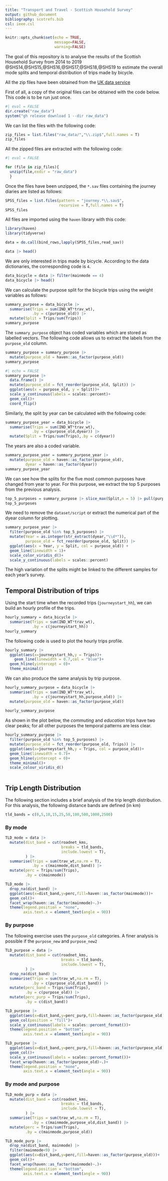 ```yaml
---
title: "Transport and Travel - Scottish Household Survey"
output: github_document
bibliography: scotrefs.bib 
csl: ieee.csl
---
```


```r
knitr::opts_chunk$set(echo = TRUE,
                      message=FALSE,
                      warning=FALSE)
```

The goal of this repository is to analyse the results of the Scottish Household Survey from 2014 to 2019 @SHS14,@SHS15,@SHS16,@SHS17,@SHS18,@SHS19 to estimate the overall mode splits and temporal distribution of trips made by bicycle.

All the zip files have been obtained from the [UK data service](https://beta.ukdataservice.ac.uk/datacatalogue/studies/study?id=8775)

First of all, a copy of the original files can be obtained with the code below. This code is to be run just once.

```r
#| eval = FALSE
dir.create("raw_data")
system("gh release download 1 --dir raw_data")
```


We can list the files with the following code:

```r
zip_files = list.files("raw_data/","\\.zip$",full.names = T)
zip_files
```

All the zipped files are extracted with the following code:
```r
#| eval = FALSE

for (file in zip_files){  
  unzip(file,exdir = "raw_data")
  }
```


Once the files have been unzipped, the `*.sav` files containing the journey diaries are listed as follows: 

```r
SPSS_files = list.files(pattern = "journey.*\\.sav$",
                        recursive = T,full.names = T)
SPSS_files
```

All files are imported using the `haven` library with this code:

```r
library(haven)
library(tidyverse)

data = do.call(bind_rows,lapply(SPSS_files,read_sav))

data |> head()
```
We are only interested in trips made by bicycle. According to the data dictionaries, the corresponding code is `4`.
```r
data_bicycle = data |> filter(mainmode == 4)
data_bicycle |> head()
```
We can calculate the purpose split for the bicycle trips using the weight variables as follows:
```r
summary_purpose = data_bicycle |>
  summarise(Trips = sum(IND_WT*trav_wt),
            .by = c(purpose_old)) |> 
  mutate(Split = Trips/sum(Trips))
summary_purpose
```

The `summary_purpose` object has coded variables which are stored as labelled vectors. The following code allows us to extract the labels from the `purpose_old` column. 

```r
summary_purpose = summary_purpose |> 
  mutate(purpose_old = haven::as_factor(purpose_old))
summary_purpose
```

```r
#| echo = FALSE
summary_purpose |>
  data.frame() |> 
  mutate(purpose_old = fct_reorder(purpose_old, Split)) |> 
  ggplot(aes(x = purpose_old, y = Split))+
  scale_y_continuous(labels = scales::percent)+
  geom_col()+
  coord_flip()
```

Similarly, the split by year can be calculated with the following code:

```r
summary_purpose_year = data_bicycle |>
  summarise(Trips = sum(IND_WT*trav_wt),
            .by = c(purpose_old,dyear)) |> 
  mutate(Split = Trips/sum(Trips),.by = c(dyear))
```

The years are also a coded variable.

```r
summary_purpose_year = summary_purpose_year |>
  mutate(purpose_old = haven::as_factor(purpose_old),
         dyear = haven::as_factor(dyear))
summary_purpose_year
```
We can see how the splits for the five most common purposes have changed from year to year. For this purpose, we extract the top 5 purposes from the previous analysis.

```r
top_5_purposes = summary_purpose |> slice_max(Split,n = 5) |> pull(purpose_old)
top_5_purposes
```


We need to remove the `dataset/script` or extract the numerical part of the dyear column for plotting. 

```r
summary_purpose_year |> 
  filter(purpose_old %in% top_5_purposes) |> 
  mutate(Year = as.integer(str_extract(dyear,"\\d*")), 
         purpose_old = fct_reorder(purpose_old, Split)) |> 
  ggplot(aes(x = Year, y = Split, col = purpose_old)) + 
  geom_line(linewidth = 1)+
  scale_color_viridis_d()+
  scale_y_continuous(labels = scales::percent)

```
The high variation of the splits might be linked to the different samples for each year's survey.

## Temporal Distribution of trips

Using the start time when the recorded trips (`journeystart_hh`), we can build an hourly profile of the trips.

```r
hourly_summary = data_bicycle |> 
  summarise(Trips = sum(IND_WT*trav_wt),
            .by = c(journeystart_hh))
hourly_summary
```

The following code is used to plot the hourly trips profile.

```r
hourly_summary |>
  ggplot(aes(x=journeystart_hh,y = Trips))+
    geom_line(linewidth = 0.7,col = "blue")+
  geom_hline(yintercept = 0)+
  theme_minimal()
```
We can also produce the same analysis by trip purpose.
```r
hourly_summary_purpose = data_bicycle |> 
  summarise(Trips = sum(IND_WT*trav_wt),
            .by = c(journeystart_hh,purpose_old)) |> 
  mutate(purpose_old = haven::as_factor(purpose_old))
  
hourly_summary_purpose
```

As shown in the plot below, the _commuting_ and _education_ trips have two clear peaks; for all other purposes the temporal patterns are less clear. 

```r
hourly_summary_purpose |>
  filter(purpose_old %in% top_5_purposes) |>
  mutate(purpose_old = fct_reorder(purpose_old, Trips)) |> 
  ggplot(aes(x=journeystart_hh,y = Trips, col = purpose_old))+
  geom_line(linewidth = 0.7)+
  geom_hline(yintercept = 0)+
  theme_minimal()+
  scale_colour_viridis_d()
    
```

## Trip Length Distribution
The following section includes a brief analysis of the trip length distribution.
For this analysis, the following distance bands are defined (in km)
```r
tld_bands = c(0,5,10,15,25,50,100,500,1000,2500)
```

### By mode

```r
TLD_mode = data |> 
  mutate(dist_band = cut(roadnet_kms,
                         breaks = tld_bands,
                         include.lowest = T),
         ) |>
  summarise(Trips = sum(trav_wt,na.rm = T),
            .by = c(mainmode,dist_band)) |> 
  mutate(perc = Trips/sum(Trips),
         .by = c(mainmode))
```

```r
TLD_mode |> 
  drop_na(dist_band) |> 
  ggplot(aes(x=dist_band,y=perc,fill=haven::as_factor(mainmode)))+
  geom_col()+
  facet_wrap(haven::as_factor(mainmode)~.)+
  theme(legend.position = "none",
        axis.text.x = element_text(angle = 90))
```
### By purpose
The following exercise uses the `purpose_old` categories. A finer analysis is
possible if the `purpose_new` and `purpose_new2`
```r
TLD_purpose = data |>
  mutate(dist_band = cut(roadnet_kms,
                         breaks = tld_bands,
                         include.lowest = T),
         ) |>
  drop_na(dist_band) |> 
  summarise(Trips = sum(trav_wt,na.rm = T),
            .by = c(purpose_old,dist_band)) |> 
  mutate(perc_band = Trips/sum(Trips),
         .by = c(purpose_old)) |> 
  mutate(perc_purp = Trips/sum(Trips),
         .by = c(dist_band))

```

```r
TLD_purpose |> 
  ggplot(aes(x=dist_band,y=perc_purp,fill=haven::as_factor(purpose_old)))+
  geom_col(position = "fill")+
  scale_y_continuous(labels = scales::percent_format())+
  theme(legend.position = "bottom",
        axis.text.x = element_text(angle = 90))
```
```r
TLD_purpose |> 
  ggplot(aes(x=dist_band,y=perc_purp,fill=haven::as_factor(purpose_old)))+
  geom_col()+
  scale_y_continuous(labels = scales::percent_format())+
  facet_wrap(haven::as_factor(purpose_old)~.)+
  theme(legend.position = "none",
        axis.text.x = element_text(angle = 90))
```

### By mode and purpose

```r
TLD_mode_purp = data |> 
  mutate(dist_band = cut(roadnet_kms,
                         breaks = tld_bands,
                         include.lowest = T),
         ) |>
  summarise(Trips = sum(trav_wt,na.rm = T),
            .by = c(mainmode,purpose_old,dist_band)) |> 
  mutate(perc = Trips/sum(Trips),
         .by = c(mainmode,purpose_old))

```


```r
TLD_mode_purp |> 
  drop_na(dist_band, mainmode) |> 
  filter(mainmode<9) |> 
  ggplot(aes(x=dist_band,y=perc,fill=haven::as_factor(purpose_old)))+
  geom_col()+
  facet_wrap(haven::as_factor(mainmode)~.)+
  theme(legend.position = "bottom",
        axis.text.x = element_text(angle = 90))
```

